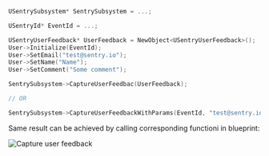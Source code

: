 ```cpp
USentrySubsystem* SentrySubsystem = ...;

USentryId* EventId = ...;

USentryUserFeedback* UserFeedback = NewObject<USentryUserFeedback>();
User->Initialize(EventId);
User->SetEmail("test@sentry.io");
User->SetName("Name");
User->SetComment("Some comment");

SentrySubsystem->CaptureUserFeedbac(UserFeedback);

// OR

SentrySubsystem->CaptureUserFeedbackWithParams(EventId, "test@sentry.io", "Some comment", "Name");
```

Same result can be achieved by calling corresponding functionі in blueprint:

![Capture user feedback](unreal_user_feedback.png)

